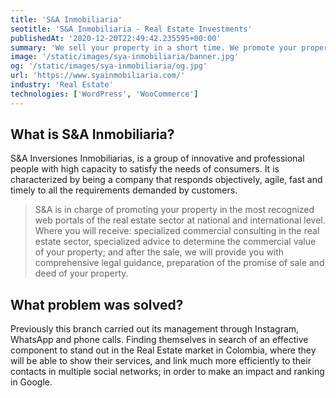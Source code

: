 ```yaml
---
title: 'S&A Inmobiliaria'
seotitle: 'S&A Inmobiliaria - Real Estate Investments'
publishedAt: '2020-12-20T22:49:42.235595+00:00'
summary: 'We sell your property in a short time. We promote your property in the most recognized web portals in the real estate sector at national and international level.'
image: '/static/images/sya-inmobiliaria/banner.jpg'
og: '/static/images/sya-inmobiliaria/og.jpg'
url: 'https://www.syainmobiliaria.com/'
industry: 'Real Estate'
technologies: ['WordPress', 'WooCommerce']
---
```


## What is S&A Inmobiliaria?

S&A Inversiones Inmobiliarias, is a group of innovative and professional people with high capacity to satisfy the needs of consumers. It is characterized by being a company that responds objectively, agile, fast and timely to all the requirements demanded by customers.

> S&A is in charge of promoting your property in the most recognized web portals of the real estate sector at national and international level.
> Where you will receive: specialized commercial consulting in the real estate sector, specialized advice to determine the commercial value of your property; and after the sale, we will provide you with comprehensive legal guidance, preparation of the promise of sale and deed of your property.

## What problem was solved?

Previously this branch carried out its management through Instagram, WhatsApp and phone calls. Finding themselves in search of an effective component to stand out in the Real Estate market in Colombia, where they will be able to show their services, and link much more efficiently to their contacts in multiple social networks; in order to make an impact and ranking in Google.
